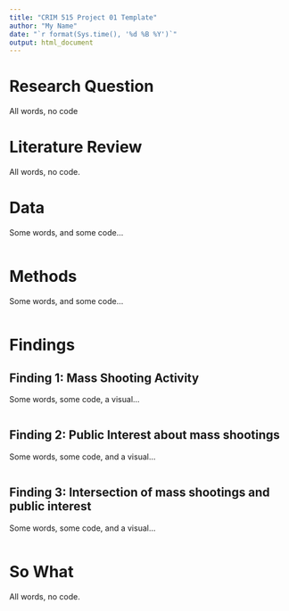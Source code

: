 ```yaml
---
title: "CRIM 515 Project 01 Template"
author: "My Name"
date: "`r format(Sys.time(), '%d %B %Y')`"
output: html_document
---
```


# Research Question
All words, no code

# Literature Review
All words, no code.

# Data
Some words, and some code...
```r

```

# Methods
Some words, and some code...
```r

```

# Findings
## Finding 1: Mass Shooting Activity
Some words, some code, a visual...
```r

```

## Finding 2: Public Interest about mass shootings
Some words, some code, and a visual...
```r

```

## Finding 3: Intersection of mass shootings and public interest
Some words, some code, and a visual...
```r

```

# So What
All words, no code.